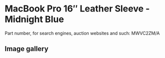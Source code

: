 
# MacBook Pro 16″ Leather Sleeve - Midnight Blue

Part number, for search engines, auction websites and such: MWVC2ZM/A

## Image gallery

<div style={{ width: "768px" }}>
  <GalleryComponent
    images={[
      {
        original: "/everysource/MWVC2.png",
        thumbnail: "/everypreview/MWVC2.png",
      },
      {
        original: "/everysource/MWVC2_AV1.png",
        thumbnail: "/everypreview/MWVC2_AV1.png",
      },
      {
        original: "/everysource/MWVC2_AV2_SILVER.png",
        thumbnail: "/everypreview/MWVC2_AV2_SILVER.png",
      },
      {
        original: "/everysource/MWVC2_AV2_SPACE_GRAY.png",
        thumbnail: "/everypreview/MWVC2_AV2_SPACE_GRAY.png",
      }
    ]}
  />
</div>